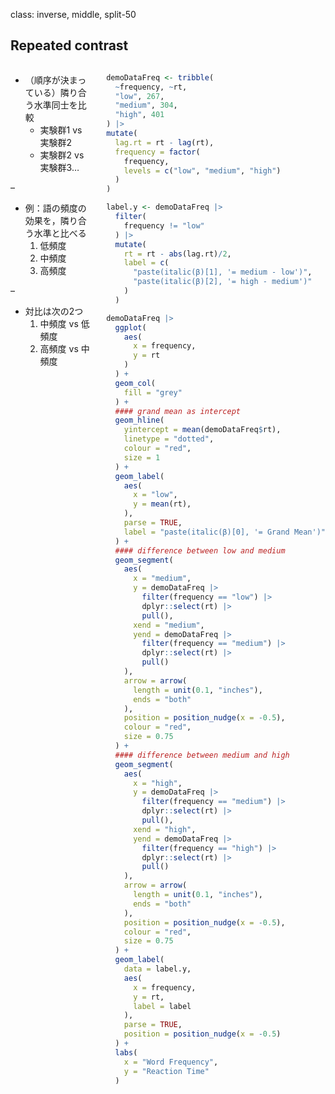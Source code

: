 class: inverse, middle, split-50

## Repeated contrast

::: columns

:::: pull-left

- （順序が決まっている）隣り合う水準同士を比較
  - 実験群1 vs 実験群2
  - 実験群2 vs 実験群3...

--

- 例：語の頻度の効果を，隣り合う水準と比べる
    1. 低頻度
    2. 中頻度
    3. 高頻度

--

  - 対比は次の2つ
      1. 中頻度 vs 低頻度
      2. 高頻度 vs 中頻度

::::

:::: pull-right

```r
demoDataFreq <- tribble(
  ~frequency, ~rt,
  "low", 267,
  "medium", 304,
  "high", 401
) |>
mutate(
  lag.rt = rt - lag(rt),
  frequency = factor(
    frequency,
    levels = c("low", "medium", "high")
  )
)

label.y <- demoDataFreq |>
  filter(
    frequency != "low"
  ) |>
  mutate(
    rt = rt - abs(lag.rt)/2,
    label = c(
      "paste(italic(β)[1], '= medium - low')",
      "paste(italic(β)[2], '= high - medium')"
    )
  )

demoDataFreq |>
  ggplot(
    aes(
      x = frequency,
      y = rt
    )
  ) +
  geom_col(
    fill = "grey"
  ) +
  #### grand mean as intercept
  geom_hline(
    yintercept = mean(demoDataFreq$rt),
    linetype = "dotted",
    colour = "red",
    size = 1
  ) +
  geom_label(
    aes(
      x = "low",
      y = mean(rt),
    ),
    parse = TRUE,
    label = "paste(italic(β)[0], '= Grand Mean')"
  ) +
  #### difference between low and medium
  geom_segment(
    aes(
      x = "medium",
      y = demoDataFreq |>
        filter(frequency == "low") |>
        dplyr::select(rt) |>
        pull(),
      xend = "medium",
      yend = demoDataFreq |>
        filter(frequency == "medium") |>
        dplyr::select(rt) |>
        pull()
    ),
    arrow = arrow(
      length = unit(0.1, "inches"),
      ends = "both"
    ),
    position = position_nudge(x = -0.5),
    colour = "red",
    size = 0.75
  ) +
  #### difference between medium and high
  geom_segment(
    aes(
      x = "high",
      y = demoDataFreq |>
        filter(frequency == "medium") |>
        dplyr::select(rt) |>
        pull(),
      xend = "high",
      yend = demoDataFreq |>
        filter(frequency == "high") |>
        dplyr::select(rt) |>
        pull()
    ),
    arrow = arrow(
      length = unit(0.1, "inches"),
      ends = "both"
    ),
    position = position_nudge(x = -0.5),
    colour = "red",
    size = 0.75
  ) +
  geom_label(
    data = label.y,
    aes(
      x = frequency,
      y = rt,
      label = label
    ),
    parse = TRUE,
    position = position_nudge(x = -0.5)
  ) +
  labs(
    x = "Word Frequency",
    y = "Reaction Time"
  )
```

::::

:::

